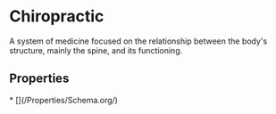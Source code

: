  
# Chiropractic

A system of medicine focused on the relationship between the body's structure, mainly the spine, and its functioning.

## Properties

<Grid>
* [](/Properties/Schema.org/)
</Grid>

